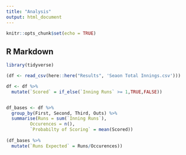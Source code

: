 ```yaml
---
title: "Analysis"
output: html_document
---
```


```r
knitr::opts_chunk$set(echo = TRUE)
```

## R Markdown

```r
library(tidyverse)

```

```r
(df <- read_csv(here::here("Results", 'Seaon Total Innings.csv')))
```

```r
df <- df %>% 
  mutate(`Scored` = if_else(`Inning Runs` >= 1,TRUE,FALSE))


df_bases <- df %>% 
  group_by(First, Second, Third, Outs) %>% 
  summarise(Runs = sum(`Inning Runs`),
         Occurences = n(),
         `Probabilty of Scoring` = mean(Scored))
    
(df_bases %>%  
  mutate(`Runs Expected` = Runs/Occurences))
  
```

